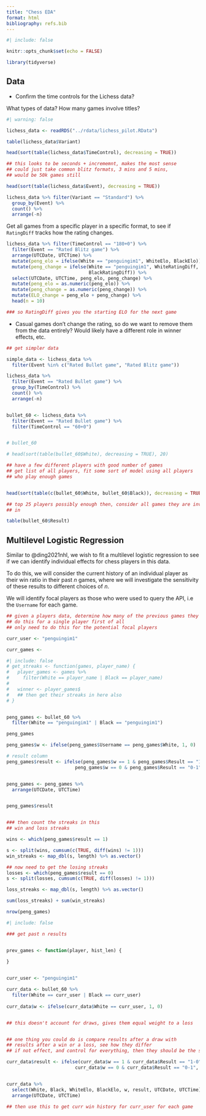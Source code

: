 ```yaml
---
title: "Chess EDA"
format: html
bibliography: refs.bib
---
```



```r
#| include: false

knitr::opts_chunk$set(echo = FALSE)

library(tidyverse)

```



## Data

- Confirm the time controls for the Lichess data?

What types of data?
How many games involve titles?

```r
#| warning: false

lichess_data <- readRDS("../rdata/lichess_pilot.RData")
```



```r
table(lichess_data$Variant)

head(sort(table(lichess_data$TimeControl), decreasing = TRUE))

## this looks to be seconds + incrememnt, makes the most sense 
## could just take common blitz formats, 3 mins and 5 mins,
## would be 50k games still

head(sort(table(lichess_data$Event), decreasing = TRUE))

lichess_data %>% filter(Variant == "Standard") %>% 
  group_by(Event) %>% 
  count() %>% 
  arrange(-n)

```


Get all games from a specific player in a specific format,
to see if `RatingDiff` tracks how
the rating changes.

```r
lichess_data %>% filter(TimeControl == "180+0") %>% 
  filter(Event == "Rated Blitz game") %>% 
  arrange(UTCDate, UTCTime) %>% 
  mutate(peng_elo = ifelse(White == "penguingim1", WhiteElo, BlackElo)) %>% 
  mutate(peng_change = ifelse(White == "penguingim1", WhiteRatingDiff,
                              BlackRatingDiff)) %>% 
  select(UTCDate, UTCTime, peng_elo, peng_change) %>%
  mutate(peng_elo = as.numeric(peng_elo)) %>% 
  mutate(peng_change = as.numeric(peng_change)) %>% 
  mutate(ELO_change = peng_elo + peng_change) %>% 
  head(n = 10)

### so RatingDiff gives you the starting ELO for the next game

```

- Casual games don't change the rating, so do we want to remove them from 
the data entirely? Would likely have a different role in winner effects,
etc.


```r
## get simpler data

simple_data <- lichess_data %>% 
  filter(Event %in% c("Rated Bullet game", "Rated Blitz game")) 

lichess_data %>% 
  filter(Event == "Rated Bullet game") %>% 
  group_by(TimeControl) %>% 
  count() %>% 
  arrange(-n)


bullet_60 <- lichess_data %>% 
  filter(Event == "Rated Bullet game") %>% 
  filter(TimeControl == "60+0")


# bullet_60

# head(sort(table(bullet_60$White), decreasing = TRUE), 20)

## have a few different players with good number of games
## get list of all players, fit some sort of model using all players
## who play enough games


head(sort(table(c(bullet_60$White, bullet_60$Black)), decreasing = TRUE), 25)

## top 25 players possibly enough then, consider all games they are involved
## in

table(bullet_60$Result)

```


## Multilevel Logistic Regression

Similar to @ding2021nhl, we wish to fit a multilevel logistic 
regression to see if we can identify individual 
effects for chess players in this data.

To do this, we will consider the current history of an individual player
as their win ratio in their past $n$ games, where we will investigate
the sensitivity of these results to different choices of $n$.

We will identify focal players as those who were used to query the API,
i.e the `Username` for each game.


```r

## given a players data, determine how many of the previous games they won
## do this for a single player first of all
## only need to do this for the potential focal players

curr_user <- "penguingim1"

curr_games <- 


```



<!-- ## Streaks -->

<!-- Calculate the length of winning streaks for any given player, -->
<!-- look at how these vary across rankings maybe? -->


```r
#| include: false
# get_streaks <- function(games, player_name) {
#   player_games <- games %>% 
#     filter(White == player_name | Black == player_name) 
#   
#   winner <- player_games$
#   ## then get their streaks in here also
# }


peng_games <- bullet_60 %>% 
  filter(White == "penguingim1" | Black == "penguingim1")

peng_games  

peng_games$w <- ifelse(peng_games$Username == peng_games$White, 1, 0)

# result column
peng_games$result <- ifelse(peng_games$w == 1 & peng_games$Result == "1-0" | 
                         peng_games$w == 0 & peng_games$Result == "0-1", 1, 0)


peng_games <- peng_games %>% 
  arrange(UTCDate, UTCTime)


peng_games$result


### then count the streaks in this
## win and loss streaks

wins <- which(peng_games$result == 1)

s <- split(wins, cumsum(c(TRUE, diff(wins) != 1)))
win_streaks <- map_dbl(s, length) %>% as.vector()

## now need to get the losing streaks
losses <- which(peng_games$result == 0)
s <- split(losses, cumsum(c(TRUE, diff(losses) != 1)))

loss_streaks <- map_dbl(s, length) %>% as.vector()

sum(loss_streaks) + sum(win_streaks)

nrow(peng_games)
```


<!-- For a given game, get the proportion of games won by the White player -->
<!-- in their last $n$ games, where we can vary $n$ and see how -->
<!-- changing it changes the results. -->

<!-- - Would you want to count wins as white and/or wins as black then? -->

<!-- - General winner effect -->

<!-- - Pick a player as "focal", look at whether they win or lose, -->
<!-- accounting for their colour, their game history, the ranking  -->
<!-- difference to their opponent, and possibly also the  -->
<!-- titles, which could have some sort of psychological impact on the outcome. -->

```r
#| include: false

### get past n results


prev_games <- function(player, hist_len) {
  
}


curr_user <- "penguingim1"

curr_data <- bullet_60 %>% 
  filter(White == curr_user | Black == curr_user)
  
curr_data$w <- ifelse(curr_data$White == curr_user, 1, 0)


## this doesn't account for draws, gives them equal weight to a loss


## one thing you could do is compare results after a draw with
## results after a win or a loss, see how they differ
## if not effect, and control for everything, then they should be the same

curr_data$result <- ifelse(curr_data$w == 1 & curr_data$Result == "1-0" | 
                         curr_data$w == 0 & curr_data$Result == "0-1", 1, 0)


curr_data %>% 
  select(White, Black, WhiteElo, BlackElo, w, result, UTCDate, UTCTime) %>% 
  arrange(UTCDate, UTCTime)

## then use this to get curr win history for curr_user for each game
```




<!-- ## Hot Hand Fallacy -->

<!-- - Potential different probabilities of success in subsequent games,  -->
<!-- i.e depending on who opponent is, black vs white, etc -->

<!-- - Evidence for some individual effects but -->
<!-- not sure if there is anything out there for -->
<!-- Chess already? -->


<!-- ## Some simple Models -->

<!-- - Take previous 10 games, calculate win proportion in those games -->

<!-- - Use this as a predictor for outcome -->

<!-- - Just predict win probability for White, to control for colour -->


<!-- ```{r} -->
<!-- ## logistic regression for win or less based on previous result -->
<!-- ## controlling for opponents ranking, your ranking, colour -->
<!-- ## previous game -->
<!-- ## time since previous game maybe? -->
<!-- ## -->
<!-- ``` -->



<!-- - The tennis stuff maybe and compare it? -->

<!-- - Does how the game ended make a difference? Don't seem to have this for lichess -->

<!-- - Games in tournaments vs rated, other factors like this -->



<!-- ### References -->

<!-- - The hot hand in the wild -->

<!-- - Surprised by the Hot Hand Fallacy? -->
<!-- A Truth in the Law of Small Numbers -->